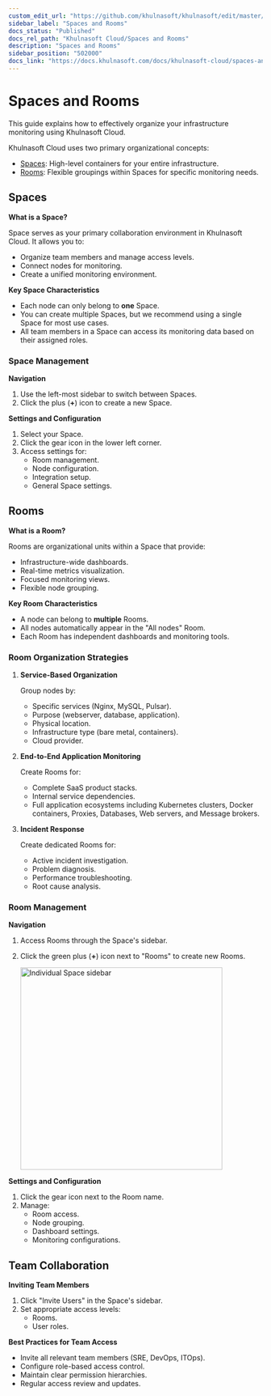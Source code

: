 ```yaml
---
custom_edit_url: "https://github.com/khulnasoft/khulnasoft/edit/master/docs/khulnasoft-cloud/organize-your-infrastructure-invite-your-team.md"
sidebar_label: "Spaces and Rooms"
docs_status: "Published"
docs_rel_path: "Khulnasoft Cloud/Spaces and Rooms"
description: "Spaces and Rooms"
sidebar_position: "502000"
docs_link: "https://docs.khulnasoft.com/docs/khulnasoft-cloud/spaces-and-rooms/spaces-and-rooms"
---
```


# Spaces and Rooms

This guide explains how to effectively organize your infrastructure monitoring using Khulnasoft Cloud.

Khulnasoft Cloud uses two primary organizational concepts:

- [Spaces](#spaces): High-level containers for your entire infrastructure.
- [Rooms](#rooms): Flexible groupings within Spaces for specific monitoring needs.

## Spaces

**What is a Space?**

Space serves as your primary collaboration environment in Khulnasoft Cloud. It allows you to:

- Organize team members and manage access levels.
- Connect nodes for monitoring.
- Create a unified monitoring environment.

**Key Space Characteristics**

- Each node can only belong to **one** Space.
- You can create multiple Spaces, but we recommend using a single Space for most use cases.
- All team members in a Space can access its monitoring data based on their assigned roles.

### Space Management

**Navigation**

1. Use the left-most sidebar to switch between Spaces.
2. Click the plus (**+**) icon to create a new Space.

**Settings and Configuration**

1. Select your Space.
2. Click the gear icon in the lower left corner.
3. Access settings for:
    - Room management.
    - Node configuration.
    - Integration setup.
    - General Space settings.

## Rooms

**What is a Room?**

Rooms are organizational units within a Space that provide:

- Infrastructure-wide dashboards.
- Real-time metrics visualization.
- Focused monitoring views.
- Flexible node grouping.

**Key Room Characteristics**

- A node can belong to **multiple** Rooms.
- All nodes automatically appear in the "All nodes" Room.
- Each Room has independent dashboards and monitoring tools.

### Room Organization Strategies

1. **Service-Based Organization**

   Group nodes by:
    - Specific services (Nginx, MySQL, Pulsar).
    - Purpose (webserver, database, application).
    - Physical location.
    - Infrastructure type (bare metal, containers).
    - Cloud provider.

2. **End-to-End Application Monitoring**

   Create Rooms for:
    - Complete SaaS product stacks.
    - Internal service dependencies.
    - Full application ecosystems including Kubernetes clusters, Docker containers, Proxies, Databases, Web servers, and Message brokers.

3. **Incident Response**

   Create dedicated Rooms for:
    - Active incident investigation.
    - Problem diagnosis.
    - Performance troubleshooting.
    - Root cause analysis.

### Room Management

**Navigation**

1. Access Rooms through the Space's sidebar.
2. Click the green plus (**+**) icon next to "Rooms" to create new Rooms.

   <img src="https://github.com/user-attachments/assets/16958ba8-53ac-4e78-a51f-7ea328e97f31" height="400px" alt="Individual Space sidebar"/>

**Settings and Configuration**

1. Click the gear icon next to the Room name.
2. Manage:
    - Room access.
    - Node grouping.
    - Dashboard settings.
    - Monitoring configurations.

## Team Collaboration

**Inviting Team Members**

1. Click "Invite Users" in the Space's sidebar.
2. Set appropriate access levels:
    - Rooms.
    - User roles.

**Best Practices for Team Access**

- Invite all relevant team members (SRE, DevOps, ITOps).
- Configure role-based access control.
- Maintain clear permission hierarchies.
- Regular access review and updates.
